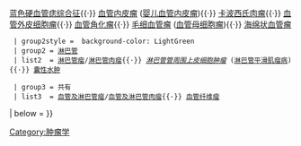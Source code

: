 {{Navbox
| name  = 循环管道瘤
| title = [[循环管道瘤]] ([[International Classification of Diseases for Oncology|ICD-O]] 9120-9179) ([[ICD-10 第二章：肿瘤#.28C45-C49.29_Malignant_neoplasms.2C_connective_and_soft_tissue|C49/D18]], [[ICD-9编码列表 (140–239)|171/215]])
| titlestyle = background:Silver
| groupstyle = background:MistyRose; 
| belowstyle = background:MistyRose;

  | group1 = [[血液管道瘤|血管]]
  |  list1 = [[血管瘤]]/[[血管肉瘤]]{{·}} [[蓝色硬血管痣综合征]]{{·}} [[血管内皮瘤]] ([[婴儿血管内皮瘤]]){{·}} [[卡波西氏肉瘤]]{{·}} [[血管外皮细胞瘤]]{{·}} [[血管角化瘤]]{{·}} [[毛细血管瘤]] ([[血管母细胞瘤]]){{·}} [[海绵状血管瘤]]

  | group2style =  background-color: LightGreen
  | group2 = [[淋巴管瘤|淋巴管]]
  | list2  = [[淋巴管瘤]]/[[淋巴管肉瘤]]{{·}} ''[[淋巴管管周围上皮细胞肿瘤]]'' ([[淋巴管平滑肌瘤病]]){{·}} [[囊性水肿]]

  | group3 = 共有
  | list3  = [[血管及淋巴管瘤]]/[[血管及淋巴管肉瘤]]{{·}} [[血管纤维瘤]]

|  below = {{淋巴组织导航}}{{Vascular navs}}
}}
<includeonly>[[Category:肿瘤学]]</includeonly>
<noinclude>
{{医学模板编辑说明}}

[[Category:肿瘤模板|{{PAGENAME}}]] </noinclude>